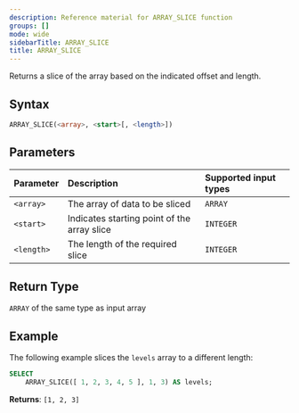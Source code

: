 ```yaml
---
description: Reference material for ARRAY_SLICE function
groups: []
mode: wide
sidebarTitle: ARRAY_SLICE
title: ARRAY_SLICE
---
```



Returns a slice of the array based on the indicated offset and length.

## Syntax


```sql
ARRAY_SLICE(<array>, <start>[, <length>])
```
## Parameters


| Parameter  | Description                            | Supported input types | 
| :---------- | :------------------------------------ | :-------- | 
| `<array>`    | The array of data to be sliced               | `ARRAY` | 
| `<start>` | Indicates starting point of the array slice | `INTEGER` | 
| `<length>` | The length of the required slice | `INTEGER` | 

## Return Type
`ARRAY` of the same type as input array 

## Example


The following example slices the `levels` array to a different length: 
```sql
SELECT
	ARRAY_SLICE([ 1, 2, 3, 4, 5 ], 1, 3) AS levels;
```

**Returns**: `[1, 2, 3]`

